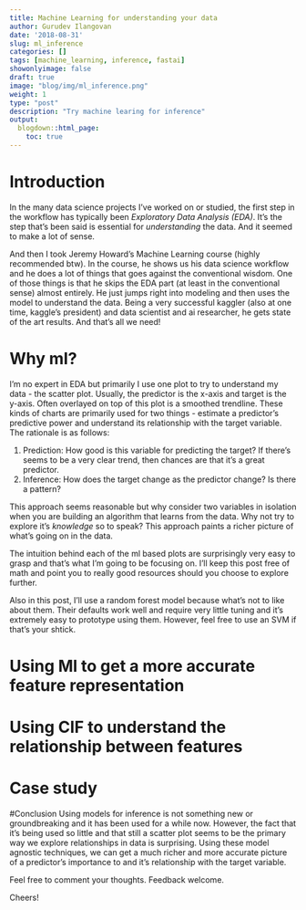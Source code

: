 ```yaml
---
title: Machine Learning for understanding your data
author: Gurudev Ilangovan
date: '2018-08-31'
slug: ml_inference
categories: []
tags: [machine_learning, inference, fastai]
showonlyimage: false
draft: true
image: "blog/img/ml_inference.png"
weight: 1
type: "post"
description: "Try machine learing for inference"
output:
  blogdown::html_page:
    toc: true
---
```


# Introduction 
In the many data science projects I've worked on or studied, the first step in the workflow has typically been *Exploratory Data Analysis (EDA)*. It's the step that's been said is essential for *understanding* the data. And it seemed to make a lot of sense. 

And then I took Jeremy Howard's Machine Learning course (highly recommended btw). In the course, he shows us his data science workflow and he does a lot of things that goes against the conventional wisdom. One of those things is that he skips the EDA part (at least in the conventional sense) almost entirely. He just jumps right into modeling and then uses the model to understand the data. Being a very successful kaggler (also at one time, kaggle's president) and data scientist and ai researcher, he gets state of the art results. And that's all we need! 

# Why ml? 
I'm no expert in EDA but primarily I use one plot to try to understand my data - the scatter plot. Usually, the predictor is the x-axis and target is the y-axis. Often overlayed on top of this plot is a smoothed trendline. These kinds of charts are primarily used for two things - estimate a predictor's predictive power and understand its relationship with the target variable. The rationale is as follows:

1. Prediction: How good is this variable for predicting the target? If there's seems to be a very clear trend, then chances are that it's a great predictor. 
2. Inference: How does the target change as the predictor change? Is there a pattern? 

This approach seems reasonable but why consider two variables in isolation when you are building an algorithm that learns from the data. Why not try to explore it's *knowledge* so to speak? This approach paints a richer picture of what's going on in the data. 

The intuition behind each of the ml based plots are surprisingly very easy to grasp and that's what I'm going to be focusing on. I'll keep this post free of math and point you to really good resources should you choose to explore further. 

Also in this post, I'll use a random forest model because what's not to like about them. Their defaults work well and require very little tuning and it's extremely easy to prototype using them. However, feel free to use an SVM if that's your shtick. 

# Using Ml to get a more accurate feature representation 

# Using CIF to understand the relationship between features

# Case study

#Conclusion
Using models for inference is not something new or groundbreaking and it has been used for a while now. However, the fact that it's being used so little and that still a scatter plot seems to be the primary way we explore relationships in data is surprising. Using these model agnostic techniques, we can get a much richer and more accurate picture of a predictor's importance to and it's relationship with the target variable. 

Feel free to comment your thoughts. Feedback welcome. 

Cheers! 

